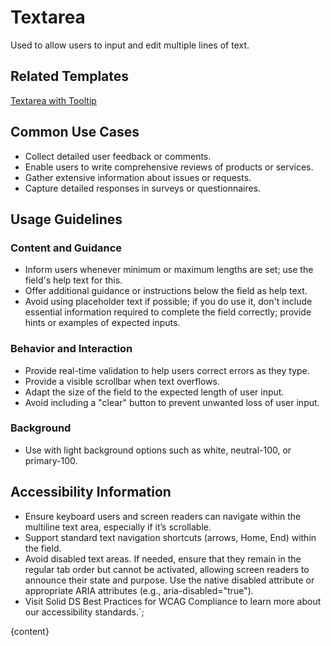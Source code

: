 


# Textarea

Used to allow users to input and edit multiple lines of text.

<DefaultStory />

<DocumentationLinks storybookLink="${storybookLink}" figmaLibrary="${figmaLibrary}" figmaDocs="${figmaDocs}" />

## Related Templates

[Textarea with Tooltip](?path=/docs/templates-tooltip--docs)

## Common Use Cases

- Collect detailed user feedback or comments.
- Enable users to write comprehensive reviews of products or services.
- Gather extensive information about issues or requests.
- Capture detailed responses in surveys or questionnaires.

## Usage Guidelines

### Content and Guidance

- Inform users whenever minimum or maximum lengths are set; use the field's help text for this.
- Offer additional guidance or instructions below the field as help text.
- Avoid using placeholder text if possible; if you do use it, don't include essential information required to complete the field correctly; provide hints or examples of expected inputs.

### Behavior and Interaction

- Provide real-time validation to help users correct errors as they type.
- Provide a visible scrollbar when text overflows.
- Adapt the size of the field to the expected length of user input.
- Avoid including a "clear" button to prevent unwanted loss of user input.

### Background

- Use with light background options such as white, neutral-100, or primary-100.

## Accessibility Information

- Ensure keyboard users and screen readers can navigate within the multiline text area, especially if it’s scrollable.
- Support standard text navigation shortcuts (arrows, Home, End) within the field.
- Avoid disabled text areas. If needed, ensure that they remain in the regular tab order but cannot be activated, allowing screen readers to announce their state and purpose. Use the native disabled attribute or appropriate ARIA attributes (e.g., aria-disabled="true").
- Visit <sd-link href="https://www.figma.com/design/YDktJcseQIIQbsuCpoKS4V/Component-Docs?node-id=10708-5011&t=Z1FxSGWkmXG5r5sw-4" target="_blank">Solid DS Best Practices for WCAG Compliance</sd-link> to learn more about our accessibility standards.`;

<Meta title="Components/sd-textarea/Overview" />

<OverviewFormatter story={TextareaStories.Default}>{content}</OverviewFormatter>
